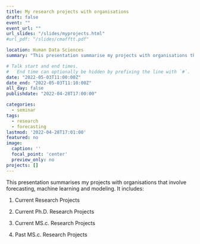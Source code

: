 ```yaml
---
title: My research projects with organisations
draft: false
event: ""
event_url: ""
url_slides: "/slides/myprojects.html"
#url_pdf: "/slides/cmafftt.pdf"

location: Human Data Sciences
summary: "This presentation summarise my projects with organisations that involve forecasting, machine learning and modeling."

# Talk start and end times.
#   End time can optionally be hidden by prefixing the line with `#`.
date: "2022-05-03T11:00:00Z"
date_end: "2022-05-03T11:10:00Z"
all_day: false
publishdate: "2022-04-28T17:00:00"

categories:
  - seminar
tags:
  - research
  - forecasting
lastmod: '2022-04-28T17:01:00'
featured: no
image:
  caption: ''
  focal_point: 'center'
  preview_only: no
projects: []
---
```


This presentation summarises my projects with organisations that involve forecasting, machine learning and modeling. It includes:

1. Current Research Projects

2. Current Ph.D. Research Projects

3. Current MS.c. Research Projects

4. Past MS.c. Research Projects